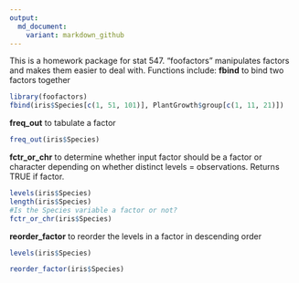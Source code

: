 ```yaml
---
output:
  md_document:
    variant: markdown_github
---
```

This is a homework package for stat 547. 
"foofactors" manipulates factors and makes them easier to deal with. 
Functions include:
**fbind** to bind two factors together

```r
library(foofactors)
fbind(iris$Species[c(1, 51, 101)], PlantGrowth$group[c(1, 11, 21)])
```

**freq_out** to tabulate a factor

```r
freq_out(iris$Species)
```

**fctr_or_chr** to determine whether input factor should be a factor or character depending on whether distinct levels = observations. Returns TRUE if factor. 

```r
levels(iris$Species)
length(iris$Species)
#Is the Species variable a factor or not? 
fctr_or_chr(iris$Species)
```

**reorder_factor** to reorder the levels in a factor in descending order
```r
levels(iris$Species)

reorder_factor(iris$Species)

```

